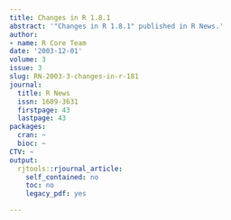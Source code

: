 ```yaml
---
title: Changes in R 1.8.1
abstract: '"Changes in R 1.8.1" published in R News.'
author:
- name: R Core Team
date: '2003-12-01'
volume: 3
issue: 3
slug: RN-2003-3-changes-in-r-181
journal:
  title: R News
  issn: 1609-3631
  firstpage: 43
  lastpage: 43
packages:
  cran: ~
  bioc: ~
CTV: ~
output:
  rjtools::rjournal_article:
    self_contained: no
    toc: no
    legacy_pdf: yes

---
```

